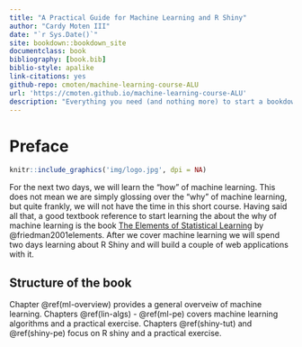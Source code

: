 ```yaml
--- 
title: "A Practical Guide for Machine Learning and R Shiny"
author: "Cardy Moten III"
date: "`r Sys.Date()`"
site: bookdown::bookdown_site
documentclass: book
bibliography: [book.bib]
biblio-style: apalike
link-citations: yes
github-repo: cmoten/machine-learning-course-ALU
url: 'https://cmoten.github.io/machine-learning-course-ALU'
description: "Everything you need (and nothing more) to start a bookdown book."
---
```


# Preface {-}

```r
knitr::include_graphics('img/logo.jpg', dpi = NA)
```



For the next two days, we will learn the "how" of machine learning. This does not mean we are simply glossing over the "why" of machine learning, but quite frankly, we will not have the time in this short course. Having said all that, a good textbook reference to start learning the about the why of machine learning is the book [The Elements of Statistical Learning](https://web.stanford.edu/~hastie/ElemStatLearn/) by @friedman2001elements. After we cover machine learning we will spend two days learning about R Shiny and will build a couple of web applications with it.

## Structure of the book {-}
Chapter \@ref(ml-overview) provides a general overveiw of machine learning. Chapters \@ref(lin-algs) - \@ref(ml-pe) covers machine learning algorithms and a practical exercise. Chapters \@ref(shiny-tut) and \@ref(shiny-pe) focus on R shiny and a practical exercise. 
